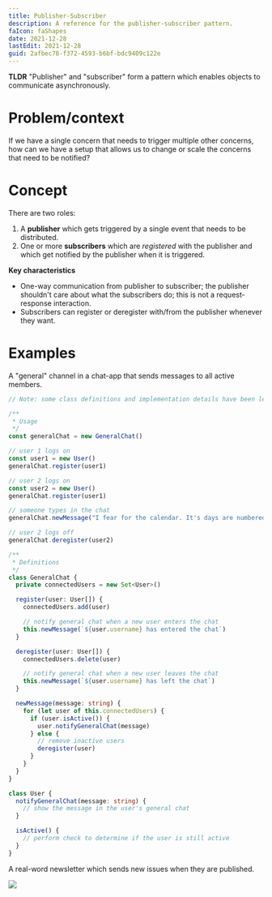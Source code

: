 ```yaml
---
title: Publisher-Subscriber
description: A reference for the publisher-subscriber pattern.
faIcon: faShapes
date: 2021-12-28
lastEdit: 2021-12-28
guid: 2afbec78-f372-4593-b6bf-bdc9409c122e
---
```



**TLDR** "Publisher" and "subscriber" form a <Link to="/articles/patterns">pattern</Link> which enables objects to communicate asynchronously.

# Problem/context

If we have a single concern that needs to trigger multiple other concerns, how can we have a setup that allows us to change or scale the concerns that need to be notified?

# Concept

There are two roles:

1. A **publisher** which gets triggered by a single event that needs to be distributed.
1. One or more **subscribers** which are _registered_ with the publisher and which get notified by the publisher when it is triggered.

<SequenceDiagram />

**Key characteristics**

- One-way communication from publisher to subscriber; the publisher shouldn't care about what the subscribers do; this is not a request-response interaction.
- Subscribers can register or deregister with/from the publisher whenever they want.

# Examples

A "general" channel in a chat-app that sends messages to all active members.

```typescript
// Note: some class definitions and implementation details have been left out for brevity

/**
 * Usage
 */
const generalChat = new GeneralChat()

// user 1 logs on
const user1 = new User()
generalChat.register(user1)

// user 2 logs on
const user2 = new User()
generalChat.register(user1)

// someone types in the chat
generalChat.newMessage("I fear for the calendar. It's days are numbered.")

// user 2 logs off
generalChat.deregister(user2)

/**
 * Definitions
 */
class GeneralChat {
  private connectedUsers = new Set<User>()

  register(user: User[]) {
    connectedUsers.add(user)

    // notify general chat when a new user enters the chat
    this.newMessage(`${user.username} has entered the chat`)
  }

  deregister(user: User[]) {
    connectedUsers.delete(user)

    // notify general chat when a new user leaves the chat
    this.newMessage(`${user.username} has left the chat`)
  }

  newMessage(message: string) {
    for (let user of this.connectedUsers) {
      if (user.isActive()) {
        user.notifyGeneralChat(message)
      } else {
        // remove inactive users
        deregister(user)
      }
    }
  }
}

class User {
  notifyGeneralChat(message: string) {
    // show the message in the user's general chat
  }

  isActive() {
    // perform check to determine if the user is still active
  }
}
```

A real-word newsletter which sends new issues when they are published.

![](./images/pubsub-neighbourhood.png)
